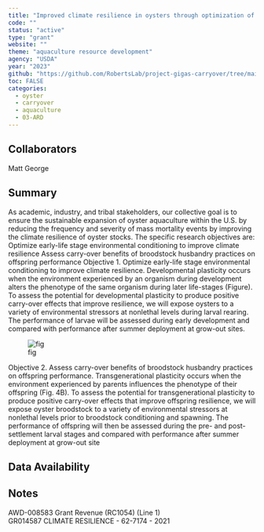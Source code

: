 ```yaml
---
title: "Improved climate resilience in oysters through optimization of hatchery-based environmental conditioning practices"
code: ""
status: "active"
type: "grant"
website: ""
theme: "aquaculture resource development"
agency: "USDA"
year: "2023"
github: "https://github.com/RobertsLab/project-gigas-carryover/tree/main"
toc: FALSE
categories:
  - oyster
  - carryover
  - aquaculture
  - 03-ARD
---
```


## Collaborators

Matt George

## Summary

As academic, industry, and tribal stakeholders, our collective goal is to ensure the sustainable expansion of oyster aquaculture within the U.S. by reducing the frequency and severity of mass mortality events by improving the climate resilience of oyster stocks. The specific research objectives are: Optimize early-life stage environmental conditioning to improve climate resilience Assess carry-over benefits of broodstock husbandry practices on offspring performance Objective 1. Optimize early-life stage environmental conditioning to improve climate resilience. Developmental plasticity occurs when the environment experienced by an organism during development alters the phenotype of the same organism during later life-stages (Figure). To assess the potential for developmental plasticity to produce positive carry-over effects that improve resilience, we will expose oysters to a variety of environmental stressors at nonlethal levels during larval rearing. The performance of larvae will be assessed during early development and compared with performance after summer deployment at grow-out sites.

![fig](http://gannet.fish.washington.edu/seashell/snaps/Monosnap_USDA_SRGARP_Proposal_2022_-_Google_Docs_2023-09-01_10-42-25.png)

Objective 2. Assess carry-over benefits of broodstock husbandry practices on offspring performance. Transgenerational plasticity occurs when the environment experienced by parents influences the phenotype of their offspring (Fig. 4B). To assess the potential for transgenerational plasticity to produce positive carry-over effects that improve offspring resilience, we will expose oyster broodstock to a variety of environmental stressors at nonlethal levels prior to broodstock conditioning and spawning. The performance of offspring will then be assessed during the pre- and post-settlement larval stages and compared with performance after summer deployment at grow-out site

## Data Availability

## Notes

AWD-008583 Grant Revenue (RC1054) (Line 1)\
GR014587 CLIMATE RESILIENCE - 62-7174 - 2021
